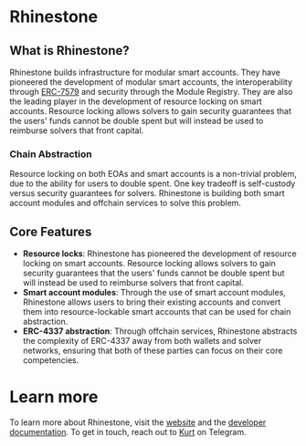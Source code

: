 # Rhinestone

## What is Rhinestone?

Rhinestone builds infrastructure for modular smart accounts. They have pioneered the development of modular smart accounts, the interoperability through [ERC-7579](https://erc7579.com/) and security through the Module Registry. They are also the leading player in the development of resource locking on smart accounts. Resource locking allows solvers to gain security guarantees that the users' funds cannot be double spent but will instead be used to reimburse solvers that front capital.

### Chain Abstraction

Resource locking on both EOAs and smart accounts is a non-trivial problem, due to the ability for users to double spent. One key tradeoff is self-custody versus security guarantees for solvers. Rhinestone is building both smart account modules and offchain services to solve this problem.

## Core Features

- **Resource locks**: Rhinestone has pioneered the development of resource locking on smart accounts. Resource locking allows solvers to gain security guarantees that the users' funds cannot be double spent but will instead be used to reimburse solvers that front capital.
- **Smart account modules**: Through the use of smart account modules, Rhinestone allows users to bring their existing accounts and convert them into resource-lockable smart accounts that can be used for chain abstraction.
- **ERC-4337 abstraction**: Through offchain services, Rhinestone abstracts the complexity of ERC-4337 away from both wallets and solver networks, ensuring that both of these parties can focus on their core competencies.

# Learn more

To learn more about Rhinestone, visit the [website](https://rhinestone.wtf/) and the [developer documentation](https://docs.rhinestone.wtf/). To get in touch, reach out to [Kurt](http://t.me/kurt_larsen) on Telegram.
